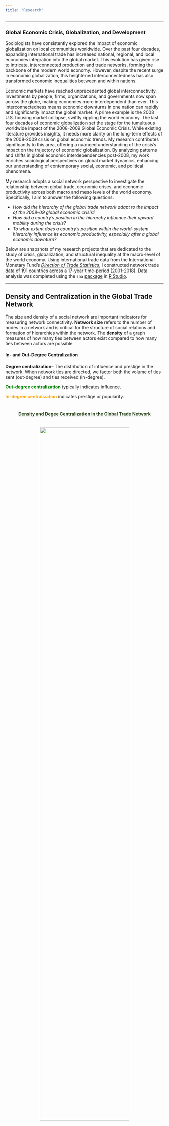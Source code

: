 ```yaml
---
title: "Research"
---
```


----

<h3>**Global Economic Crisis, Globalization, and Development**</h3>
Sociologists have consistently explored the impact of economic globalization on local communities worldwide. Over the past four decades, expanding international trade has increased national, regional, and local economies integration into the global market. This evolution has given rise to intricate, interconnected production and trade networks, forming the backbone of the modern world economy. However, despite the recent surge in economic globalization, this heightened interconnectedness has also transformed economic inequalities between and within nations.

Economic markets have reached unprecedented global interconnectivity. Investments by people, firms, organizations, and governments now span across the globe, making economies more interdependent than ever. This interconnectedness means economic downturns in one nation can rapidly and significantly impact the global market. A prime example is the 2008 U.S. housing market collapse, swiftly rippling the world economy. The last four decades of economic globalization set the stage for the tumultuous worldwide impact of the 2008-2009 Global Economic Crisis. While existing literature provides insights, it needs more clarity on the long-term effects of the 2008-2009 crisis on global economic trends. My research contributes significantly to this area, offering a nuanced understanding of the crisis's impact on the trajectory of economic globalization. By analyzing patterns and shifts in global economic interdependencies post-2008, my work enriches sociological perspectives on global market dynamics, enhancing our understanding of contemporary social, economic, and political phenomena.

My research adopts a social network perspective to investigate the relationship between global trade, economic crises, and economic productivity across both macro and meso levels of the world economy. Specifically, I aim to answer the following questions:

  * *How did the hierarchy of the global trade network adapt to the impact of the 2008–09 global economic crisis?* 
  * *How did a country's position in the hierarchy influence their upward mobility during the crisis?*
  * *To what extent does a country's position within the world-system hierarchy influence its economic productivity, especially after a global economic downturn?* 

Below are snapshots of my research projects that are dedicated to the study of crisis, globalization, and structural inequality at the macro-level of the world economy. Using international trade data from the International Monetary Fund's [*Direction of Trade Statistics*](https://data.imf.org/?sk=9D6028D4-F14A-464C-A2F2-59B2CD424B85), I constructed network trade data of 191 countries across a 17-year time-period (2001-2018). Data analysis was completed using the `sna` [package](https://cran.r-project.org/web/packages/sna/sna.pdf) in [R Studio](https://www.rstudio.com/).

----

<h2>Density and Centralization in the Global Trade Network</h2>

The size and density of a social network are important indicators for measuring network connectivity. **Network size** refers to the number of nodes in a network and is critical for the structure of social relations and formation of hierarchies within the network. The **density** of a graph measures of how many ties between actors exist compared to how many ties between actors are possible.

<h4>**In- and Out-Degree Centralization**</h4>

**Degree centralization**– The distribution of influence and prestige in the network.
When network ties are directed, we factor both the volume of ties sent (out-degree) and ties received (in-degree).

<span style="color:green;">**Out-degree centralization**</span> typically indicates influence.

<span style="color:#FFA500;">**In-degree centralization**</span> indicates prestige or popularity.
<br></br>

<h4 style="text-align:center; color:#254117;"><u>Density and Degee Centralization in the Global Trade Network</u></h4>
<br>
<center><img src="images/density_centralization.png" width="75%" height="75%"/></center>
</br>

----

<h2>The Core-Periphery Structure of the Global Trade Network</h2>

The late 20th-century wave of globalization has configured a global international division of labor, forming a core-periphery structure. In social network analysis, this core-periphery structure signifies a network with two distinct components: a densely connected 'core' of actors and a sparser 'periphery.' The peripheral actors are closely linked to the core but loosely connected among themselves. Regarding global trade, the core nations are highly interconnected within the global economic system, engaging extensively with most other nation-states. In contrast, peripheral nations are less interconnected, relying predominantly on their economic ties with the core countries for their economic activities.

<center><img src="images/simulated_cpstructure.png" width="90%" height="75%"></center>

<br>
<h3>The Core/Periphery Structure in 2007</h3>
<center><img src="images/core_periphery_plot_2007.png" width="75%" height="75%"></center>
</br>

<br>
<h3>The Core-Periphery Structure in 2011</h3>
<center><img src="images/core_periphery_plot_2011.png" width="75%" height="75%"></center>
</br>

<br>
<h3>The top 20 nation-states in the core-periphery structure</h3>
<center><img src="images/top20_coreness_plots.png" width="75%" height="75%"></center>

---
<p>Copyright &copy; `r format(Sys.Date(), '%Y')` Martín Jacinto. All rights reserved.</p>
